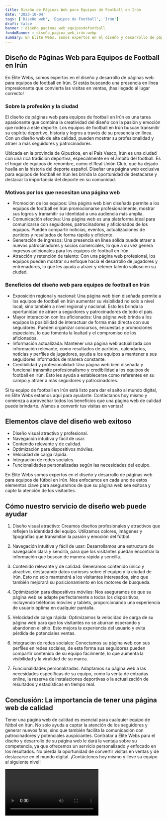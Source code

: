 ```yaml
---
title: Diseño de Páginas Web para Equipos de Football en Irún
date: '2023-10-04'
tags: ['Diseño web', 'Equipos de Football', 'Irún']
draft: false
banner : diseño_paginas_web_equiposdefootball
fondoBanner : diseño_pagina_web_irún.webp
summary: En Élite Webs, somos expertos en el diseño y desarrollo de páginas web para equipos de football en Irún. Si estás buscando una presencia en línea impresionante que convierta las visitas en ventas, ¡has llegado al lugar correcto!
---
```


## Diseño de Páginas Web para Equipos de Football en Irún

En Élite Webs, somos expertos en el diseño y desarrollo de páginas web para equipos de football en Irún. Si estás buscando una presencia en línea impresionante que convierta las visitas en ventas, ¡has llegado al lugar correcto!

### Sobre la profesión y la ciudad

El diseño de páginas web para equipos de football en Irún es una tarea apasionante que combina la creatividad del diseño con la pasión y emoción que rodea a este deporte. Los equipos de football en Irún buscan transmitir su espíritu deportivo, historia y logros a través de su presencia en línea. Con un diseño web de alta calidad, pueden mostrar su profesionalidad y atraer a más seguidores y patrocinadores.

Ubicada en la provincia de Gipuzkoa, en el País Vasco, Irún es una ciudad con una rica tradición deportiva, especialmente en el ámbito del football. Es el hogar de equipos de renombre, como el Real Unión Club, que ha dejado huella en la historia del deporte español. Diseñar una página web exclusiva para equipos de football en Irún les brinda la oportunidad de destacarse y destacar la importancia del deporte en su comunidad.

### Motivos por los que necesitan una página web

- Promoción de los equipos: Una página web bien diseñada permite a los equipos de football en Irún promocionarse profesionalmente, mostrar sus logros y transmitir su identidad a una audiencia más amplia.
- Comunicación efectiva: Una página web es una plataforma ideal para comunicarse con seguidores, patrocinadores y aficionados de los equipos. Pueden compartir noticias, eventos, actualizaciones de partidos y resultados de forma rápida y eficiente.
- Generación de ingresos: Una presencia en línea sólida puede atraer a nuevos patrocinadores y socios comerciales, lo que a su vez genera ingresos adicionales para los equipos de football en Irún.
- Atracción y retención de talento: Con una página web profesional, los equipos pueden mostrar su enfoque hacia el desarrollo de jugadores y entrenadores, lo que les ayuda a atraer y retener talento valioso en su ciudad.

### Beneficios del diseño web para equipos de football en Irún

- Exposición regional y nacional: Una página web bien diseñada permite a los equipos de football en Irún aumentar su visibilidad no solo a nivel local, sino también a nivel regional y nacional. Esto les brinda la oportunidad de atraer a seguidores y patrocinadores de todo el país.
- Mayor interacción con los aficionados: Una página web brinda a los equipos la posibilidad de interactuar de forma más directa con sus seguidores. Pueden organizar concursos, encuestas y promociones especiales, lo que fomenta la lealtad y el compromiso de los aficionados.
- Información actualizada: Mantener una página web actualizada con información relevante, como resultados de partidos, calendarios, noticias y perfiles de jugadores, ayuda a los equipos a mantener a sus seguidores informados de manera constante.
- Credibilidad y profesionalidad: Una página web bien diseñada y funcional transmite profesionalismo y credibilidad a los equipos de football en Irún. Esto les ayuda a establecerse como referentes en su campo y atraer a más seguidores y patrocinadores.

Si tu equipo de football en Irún está listo para dar el salto al mundo digital, en Élite Webs estamos aquí para ayudarte. Contáctanos hoy mismo y comienza a aprovechar todos los beneficios que una página web de calidad puede brindarte. ¡Vamos a convertir tus visitas en ventas!

<GifSeo />

<Cta />

## Elementos clave del diseño web exitoso

- Diseño visual atractivo y profesional.
- Navegación intuitiva y fácil de usar.
- Contenido relevante y de calidad.
- Optimización para dispositivos móviles.
- Velocidad de carga rápida.
- Integración de redes sociales.
- Funcionalidades personalizadas según las necesidades del equipo.

En Élite Webs somos expertos en el diseño y desarrollo de páginas web para equipos de fútbol en Irún. Nos enfocamos en cada uno de estos elementos clave para asegurarnos de que su página web sea exitosa y capte la atención de los visitantes.

## Cómo nuestro servicio de diseño web puede ayudar

1. Diseño visual atractivo: Creamos diseños profesionales y atractivos que reflejen la identidad del equipo. Utilizamos colores, imágenes y tipografías que transmitan la pasión y emoción del fútbol.

2. Navegación intuitiva y fácil de usar: Desarrollamos una estructura de navegación clara y sencilla, para que los visitantes puedan encontrar la información que buscan de manera rápida y sencilla.

3. Contenido relevante y de calidad: Generamos contenido único y atractivo, destacando datos curiosos sobre el equipo y la ciudad de Irún. Esto no solo mantendrá a los visitantes interesados, sino que también mejorará su posicionamiento en los motores de búsqueda.

4. Optimización para dispositivos móviles: Nos aseguramos de que su página web se adapte perfectamente a todos los dispositivos, incluyendo teléfonos móviles y tablets, proporcionando una experiencia de usuario óptima en cualquier pantalla.

5. Velocidad de carga rápida: Optimizamos la velocidad de carga de su página web para que los visitantes no se aburran esperando y abandonen el sitio. Esto mejora la experiencia del usuario y evita pérdida de potenciales ventas.

6. Integración de redes sociales: Conectamos su página web con sus perfiles en redes sociales, de esta forma sus seguidores pueden compartir contenido de su equipo fácilmente, lo que aumenta la visibilidad y la viralidad de su marca.

7. Funcionalidades personalizadas: Adaptamos su página web a las necesidades específicas de su equipo, como la venta de entradas online, la reserva de instalaciones deportivas o la actualización de resultados y estadísticas en tiempo real.

## Conclusión: La importancia de tener una página web de calidad

Tener una página web de calidad es esencial para cualquier equipo de fútbol en Irún. No solo ayuda a captar la atención de los seguidores y generar nuevos fans, sino que también facilita la comunicación con patrocinadores y potenciales auspiciantes. Contratar a Élite Webs para el diseño y desarrollo de su página web le dará la ventaja sobre su competencia, ya que ofrecemos un servicio personalizado y enfocado en los resultados. No pierda la oportunidad de convertir visitas en ventas y de destacarse en el mundo digital. ¡Contáctenos hoy mismo y lleve su equipo al siguiente nivel!

<Video />

<CtaBot job='Equipos de Football' city='Irún'/>

<Gmaps query='Irún+españa+maps' />